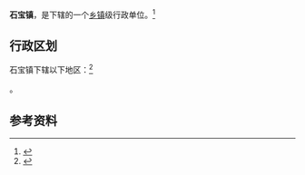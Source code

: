 {{中国乡级行政区|51/05/25/106/000}}

'''石宝镇'''，是{{PRC admin/fullname|51/05/25/106/000|3}}下辖的一个[[乡镇|乡镇]]级行政单位。<ref>{{PRC admin/ref sgc|{{PRC admin/parent|51/05/25/106/000}}}}</ref>

== 行政区划 ==

石宝镇下辖以下地区：<ref>{{PRC admin/ref sgc|51/05/25/106/000}}</ref>

{{PRC admin/children|51/05/25/106/000}}。

== 参考资料 ==

{{reflist}}

{{行政区划小作品}}
{{PRC admin/navcat|51/05/25/106/000}}